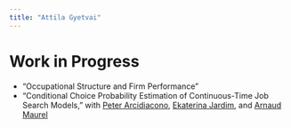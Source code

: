 ```yaml
---
title: "Attila Gyetvai"
---
```


# Work in Progress

<ul class="itemize">
  <li class="itemize">"Occupational Structure and Firm Performance"</li>

  <li class="itemize">"Conditional Choice Probability Estimation of Continuous-Time Job Search Models," with <a href="http://public.econ.duke.edu/~psarcidi/" target="_blank">Peter Arcidiacono</a>, <a href="https://faculty.washington.edu/erosh/" target="_blank">Ekaterina Jardim</a>, and <a href="http://www.amaurel.net" target="_blank">Arnaud Maurel</a></li>
</ul>